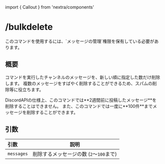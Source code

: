 ﻿import { Callout } from 'nextra/components'

# /bulkdelete

<Callout type="info">
このコマンドを使用するには、`メッセージの管理`権限を保有している必要があります。
</Callout>

## 概要
コマンドを実行したチャンネルのメッセージを、新しい順に指定した数だけ削除します。
複数のメッセージをすばやく削除することができるため、スパムの削除等に役立ちます。

<Callout>
DiscordAPIの仕様上、このコマンドでは**2週間前に投稿したメッセージ**を削除することはできません。
また、このコマンドでは一度に**100件**までメッセージを削除することができます。
</Callout>

## 引数

引数       | 説明
:---       | :---:
`messages` | 削除するメッセージの数 (`2`～`100`まで)
